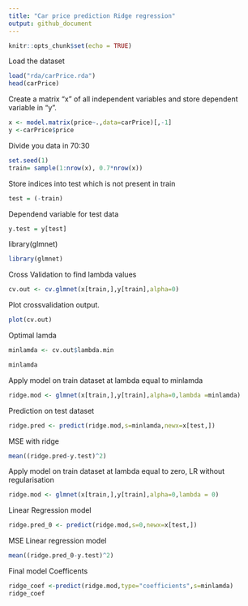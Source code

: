 ```yaml
---
title: "Car price prediction Ridge regression"
output: github_document
---
```


```r
knitr::opts_chunk$set(echo = TRUE)
```

Load the dataset
```r
load("rda/carPrice.rda")
head(carPrice)
```

Create a matrix "x" of all independent variables and store dependent variable in "y".
```r
x <- model.matrix(price~.,data=carPrice)[,-1]
y <-carPrice$price
```

Divide you data in 70:30 
```r
set.seed(1)
train= sample(1:nrow(x), 0.7*nrow(x))
```

Store indices into test which is not present in train
```r
test = (-train)
```

Dependend variable for test data
```r
y.test = y[test]
```

library(glmnet)
```r
library(glmnet)
```

Cross Validation to find lambda values
```r
cv.out <- cv.glmnet(x[train,],y[train],alpha=0)
```

Plot crossvalidation output.
```r
plot(cv.out)
```

Optimal lamda 
```r
minlamda <- cv.out$lambda.min

minlamda
```

Apply model on train dataset at lambda equal to minlamda
```r
ridge.mod <- glmnet(x[train,],y[train],alpha=0,lambda =minlamda)
```

Prediction on test dataset
```r
ridge.pred <- predict(ridge.mod,s=minlamda,newx=x[test,])
```

MSE with ridge 
```r
mean((ridge.pred-y.test)^2)
```

Apply model on train dataset at lambda equal to zero, LR without regularisation
```r
ridge.mod <- glmnet(x[train,],y[train],alpha=0,lambda = 0)
```

Linear Regression model
```r
ridge.pred_0 <- predict(ridge.mod,s=0,newx=x[test,])
```

MSE Linear regression model
```r
mean((ridge.pred_0-y.test)^2)
```

Final model Coefficents 
```r
ridge_coef <-predict(ridge.mod,type="coefficients",s=minlamda)
ridge_coef
```